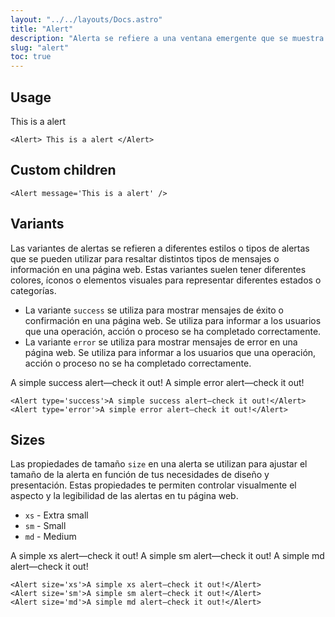 ```yaml
---
layout: "../../layouts/Docs.astro"
title: "Alert"
description: "Alerta se refiere a una ventana emergente que se muestra en el navegador web para notificar al usuario sobre algún evento o mensaje importante. Es una forma común de mostrar mensajes informativos, advertencias o errores en una página web."
slug: "alert"
toc: true
---
```


## Usage

<Example>
  <Alert> This is a alert </Alert>
</Example>

```astro
<Alert> This is a alert </Alert>
```

## Custom children

<Example>
  <Alert message='This is a alert' />
</Example>

```astro
<Alert message='This is a alert' />
```


## Variants

Las variantes de alertas se refieren a diferentes estilos o tipos de alertas que se pueden utilizar para resaltar distintos tipos de mensajes o información en una página web. Estas variantes suelen tener diferentes colores, íconos o elementos visuales para representar diferentes estados o categorías.

- La variante `success` se utiliza para mostrar mensajes de éxito o confirmación en una página web. Se utiliza para informar a los usuarios que una operación, acción o proceso se ha completado correctamente.
- La variante `error` se utiliza para mostrar mensajes de error en una página web. Se utiliza para informar a los usuarios que una operación, acción o proceso no se ha completado correctamente.

<Example>
  <div class="flex flex-col gap-4">
    <Alert type='success'>A simple success alert—check it out!</Alert>
    <Alert type='error'>A simple error alert—check it out!</Alert>
  </div>
</Example>

```astro
<Alert type='success'>A simple success alert—check it out!</Alert>
<Alert type='error'>A simple error alert—check it out!</Alert>
```


## Sizes

Las propiedades de tamaño `size` en una alerta se utilizan para ajustar el tamaño de la alerta en función de tus necesidades de diseño y presentación. Estas propiedades te permiten controlar visualmente el aspecto y la legibilidad de las alertas en tu página web.

- `xs` - Extra small
- `sm` - Small
- `md` - Medium

<Example>
  <div class="flex flex-col gap-4">
    <Alert size='xs'>A simple xs alert—check it out!</Alert>
    <Alert size='sm'>A simple sm alert—check it out!</Alert>
    <Alert size='md'>A simple md alert—check it out!</Alert>
  </div>
</Example>

```astro
<Alert size='xs'>A simple xs alert—check it out!</Alert>
<Alert size='sm'>A simple sm alert—check it out!</Alert>
<Alert size='md'>A simple md alert—check it out!</Alert>
```
